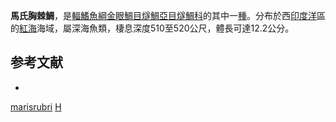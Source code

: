 {{Speciesbox
| name = 馬氏胸棘鯛
| image = 
| image_width = 
| status = DD
| status_system = IUCN3.1
| genus = Hoplostethus
| species = marisrubri
| authority = [[Kotlyar|Kotlyar]], 1986
| synonyms = 
}}
'''馬氏胸棘鯛'''，是[[輻鰭魚綱|輻鰭魚綱]][[金眼鯛目|金眼鯛目]][[燧鯛亞目|燧鯛亞目]][[燧鯛科|燧鯛科]]的其中一[[種|種]]。分布於西[[印度洋|印度洋]]區的[[紅海|紅海]]海域，屬深海魚類，棲息深度510至520公尺，體長可達12.2公分。

==参考文献==
*{{FishBase_species|genus=Hoplostethus|species=marisrubri|year=2011|month=12}}
{{Taxonbar|from=Q3263891}}

[[Category:胸棘鯛屬|marisrubri]]
[[Category:1986年描述的魚類|H]]